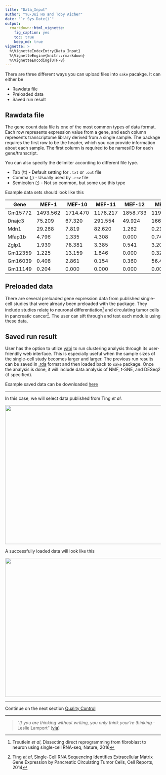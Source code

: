 ```yaml
---
title: "Data_Input"
author: "Yu-Jui Ho and Toby Aicher"
date: "`r Sys.Date()`"
output: 
  rmarkdown::html_vignette:
    fig_caption: yes
    toc: true
    keep_md: true
vignette: >
  %\VignetteIndexEntry{Data_Input}
  %\VignetteEngine{knitr::rmarkdown}
  %\VignetteEncoding{UTF-8}
---
```


There are three different ways you can upload files into `sake` pacakge. It can either be 

- Rawdata file 
- Preloaded data
- Saved run result

## Rawdata file

The gene count data file is one of the most common types of data format. Each row represents expression value from a gene, and each column represents transcriptome library derived from a single sample. The package requires the first row to be the header, which you can provide information about each sample. The first column is required to be names/ID for each gene/transcript. 

You can also specify the delimiter according to different file type.

- Tab (\\t) - Default setting for `.txt` or `.out` file
- Comma (,) - Usually used by `.csv` file
- Semicolon (;) - Not so common, but some use this type

Example data sets should look like this

Gene    |MEF-1    |MEF-10   |MEF-11   |MEF-12   |MEF-2
--------|---------|---------|---------|---------|-----
Gm15772 |1493.562 |1714.470 |1178.217 |1858.733 |1199.904
Dnajc3  |75.209   |67.320   |291.554  |49.924   |166.867
Mdn1    |29.288   |7.819    |82.620   |1.262    |0.214
Mfap1b  |4.796    |1.335    |4.308    |0.000    |0.748
Zglp1   |1.939    |78.381   |3.385    |0.541    |3.205
Gm12359 |1.225    |13.159   |1.846    |0.000    |0.320
Gm16039 |0.408    |2.861    |0.154    |0.360    |56.406
Gm11149 |0.204    |0.000    |0.000    |0.000    |0.000

## Preloaded data

There are several preloaded gene expression data from published single-cell studies that were already been preloaded with the package. They include studies relate to neuronal differentiation^[Treutlein *et al*, Dissecting direct reprogramming from fibroblast to neuron using single-cell RNA-seq, Nature, 2016] and circulating tumor cells in pancreatic cancer^[Ting *et al*, Single-Cell RNA Sequencing Identifies Extracellular Matrix Gene Expression by Pancreatic Circulating Tumor Cells, Cell Reports, 2014]. The user can sift through and test each module using these data.   

## Saved run result

User has the option to utlize [yabi](https://demo.bsr.tools/yabi/login/?next=/yabi/) to run clustering analysis through its user-friendlly web interface. This is especially useful when the sample sizes of the single-cell study becomes larger and larger. The previous run results can be saved in [.rda](https://stat.ethz.ch/R-manual/R-devel/library/base/html/load.html) format and then loaded back to `sake` package. Once the analysis is done, it will include data analysis of NMF, t-SNE, and DESeq2 (if specified). 

Example saved data can be downloaded [here](../data/Ting.NMF5.rda)

*** 

In this case, we will select data published from Ting *et al*. 

<img src="Figures/Ting/preload.png" width="800px" height="450px" />


A successfully loaded data will look like this  

<img src="Figures/Ting/loaded_file.png" width="800px" height="450px" />

***

Continue on the next section [Quality Control](Quality_Control.Rmd)

*** 

> "*If you are thinking without writing, you only think your're thinking* - Leslie Lamport"
([via](https://www.youtube.com/watch?v=-4Yp3j_jk8Q))
